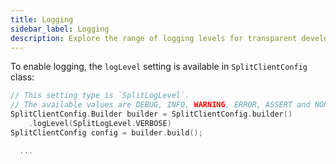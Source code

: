 ```yaml
---
title: Logging
sidebar_label: Logging
description: Explore the range of logging levels for transparent development and debugging.
---
```

 
To enable logging, the `logLevel` setting is available in `SplitClientConfig` class:

```swift title="Setup logs"
// This setting type is `SplitLogLevel`. 
// The available values are DEBUG, INFO, WARNING, ERROR, ASSERT and NONE
SplitClientConfig.Builder builder = SplitClientConfig.builder()
    .logLevel(SplitLogLevel.VERBOSE)
SplitClientConfig config = builder.build();

  ...
```
